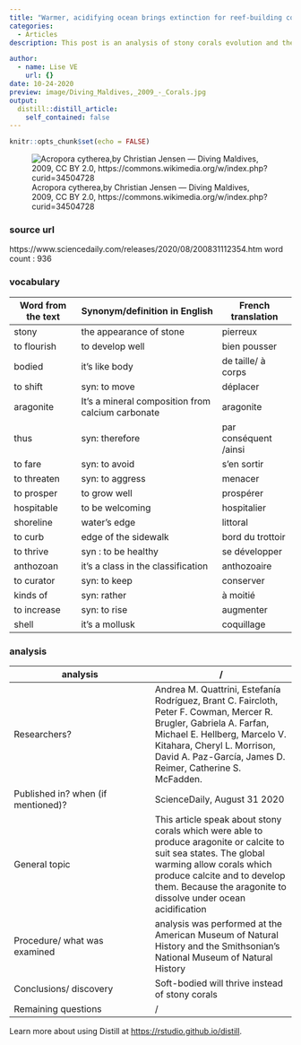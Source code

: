 ```yaml
---
title: "Warmer, acidifying ocean brings extinction for reef-building corals, renewal for relatives"
categories:
  - Articles
description: This post is an analysis of stony corals evolution and the adaptation of soft-bodied

author:
  - name: Lise VE
    url: {}
date: 10-24-2020
preview: image/Diving_Maldives,_2009_-_Corals.jpg 
output:
  distill::distill_article:
    self_contained: false
---
```


```r
knitr::opts_chunk$set(echo = FALSE)
```

![ Acropora cytherea,by Christian Jensen — Diving Maldives, 2009, CC BY 2.0, https://commons.wikimedia.org/w/index.php?curid=34504728](image/Diving_Maldives,_2009_-_Corals.jpg)

### source url 

https://www.sciencedaily.com/releases/2020/08/200831112354.htm
word count : 936

### vocabulary 
|Word from the text|Synonym/definition in English|French translation|
| --- | --- | --- |
|stony|the appearance of stone|pierreux |
|to flourish|to develop well|bien pousser|
|bodied|it's like body|de taille/ à corps|
|to shift|syn: to move|déplacer|
|aragonite|It’s a mineral composition from calcium carbonate|aragonite|
|thus|syn: therefore|par conséquent /ainsi|
|to fare|syn: to avoid|s'en sortir|
|to threaten|syn: to aggress|menacer|
|to prosper|to grow well|prospérer|
|hospitable|to be welcoming|hospitalier|
|shoreline|water's edge|littoral|
|to curb|edge of the sidewalk|bord du trottoir|
|to thrive|syn : to be healthy|se développer|
|anthozoan|it's a class in the classification|anthozoaire|
|to curator|syn: to keep|conserver|
|kinds of|syn: rather|à moitié|
|to increase|syn: to rise |augmenter|
|shell|it's a mollusk|coquillage|

### analysis
|analysis|/     |
| --- | --- |
|Researchers?|Andrea M. Quattrini, Estefanía Rodríguez, Brant C. Faircloth, Peter F. Cowman, Mercer R. Brugler, Gabriela A. Farfan, Michael E. Hellberg, Marcelo V. Kitahara, Cheryl L. Morrison, David A. Paz-García, James D. Reimer, Catherine S. McFadden.|
|Published in? when (if mentioned)?|ScienceDaily, August 31 2020|
|General topic|This article speak about  stony corals which were able to produce aragonite or calcite to suit sea states. The global warming allow corals which produce calcite and to develop them. Because the aragonite to dissolve under ocean acidification|
|Procedure/ what was examined|analysis was performed at the American Museum of Natural History and the Smithsonian's National Museum of Natural History|
|Conclusions/ discovery|Soft-bodied will thrive instead of stony corals|
|Remaining questions|/|

Learn more about using Distill at <https://rstudio.github.io/distill>.

